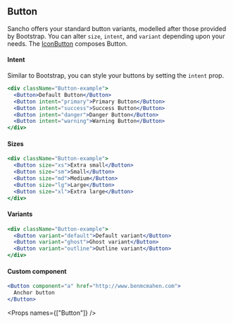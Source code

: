 
<SEO title="Button" />

<Container>
<Article sidebar={[
  { id: 'Button', name: 'Button'},
  { id: 'Intent', name: 'Button intent' },
  { id: 'Sizes', name: 'Button sizes'},
  { id: 'Variants', name: 'Button variants'},
  { id: 'Custom component', name: 'Custom component'},
  { id: 'Props', name: 'Props table'}
]}>

# Button

Sancho offers your standard button variants, modelled after those provided by Bootstrap. You can alter `size`, `intent`, and `variant` depending upon your needs. The [IconButton](/components/icon-button) composes Button.

#### Intent

Similar to Bootstrap, you can style your buttons by setting the `intent` prop.

```jsx
<div className="Button-example">
  <Button>Default Button</Button>
  <Button intent="primary">Primary Button</Button>
  <Button intent="success">Success Button</Button>
  <Button intent="danger">Danger Button</Button>
  <Button intent="warning">Warning Button</Button>
</div>
```

#### Sizes

```jsx
<div className="Button-example">
  <Button size="xs">Extra small</Button>
  <Button size="sm">Small</Button>
  <Button size="md">Medium</Button>
  <Button size="lg">Large</Button>
  <Button size="xl">Extra large</Button>
</div>
```

#### Variants

```jsx
<div className="Button-example">
  <Button variant="default">Default variant</Button>
  <Button variant="ghost">Ghost variant</Button>
  <Button variant="outline">Outline variant</Button>
</div>
```

#### Custom component

```jsx
<Button component="a" href="http://www.benmcmahen.com">
  Anchor button
</Button>
```

<Props names={["Button"]} />

</Article>
</Container>
